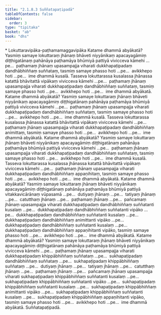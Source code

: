 ```yaml
---
title: "2.1.8.3 Suññatapaṭipadā"
tableOfContents: false
sidebar:
  order: 3
type: "tipitaka"
basket: "ab"
book: "dhs"
---
```



<DynamicBreadcrumb />

<Paragraph type="center" book="dhs">
* Lokuttaravipāka-paṭhamamaggavipāka
</Paragraph>


<Division number="514" book="dhs" bookNo="29" page="121">

<Paragraph number="1002" book="dhs">
Katame dhammā abyākatā? Yasmiṃ samaye lokuttaraṃ jhānaṃ bhāveti niyyānikaṃ apacayagāmiṃ diṭṭhigatānaṃ pahānāya paṭhamāya bhūmiyā pattiyā vivicceva kāmehi …pe…  paṭhamaṃ jhānaṃ upasampajja viharati dukkhapaṭipadaṃ dandhābhiññaṃ suññataṃ, tasmiṃ samaye phasso hoti …pe…  avikkhepo hoti …pe…  ime dhammā kusalā. Tasseva lokuttarassa kusalassa jhānassa katattā bhāvitattā vipākaṃ vivicceva kāmehi …pe…  paṭhamaṃ jhānaṃ upasampajja viharati dukkhapaṭipadaṃ dandhābhiññaṃ suññataṃ, tasmiṃ samaye phasso hoti …pe…  avikkhepo hoti …pe…  ime dhammā abyākatā.
</Paragraph>

</Division>
<Division number="515" book="dhs" bookNo="29" page="121">

<Paragraph number="1003" book="dhs">
Katame dhammā abyākatā? Yasmiṃ samaye lokuttaraṃ jhānaṃ bhāveti niyyānikaṃ apacayagāmiṃ diṭṭhigatānaṃ pahānāya paṭhamāya bhūmiyā pattiyā vivicceva kāmehi …pe…  paṭhamaṃ jhānaṃ upasampajja viharati dukkhapaṭipadaṃ dandhābhiññaṃ suññataṃ, tasmiṃ samaye phasso hoti …pe…  avikkhepo hoti …pe…  ime dhammā kusalā. Tasseva lokuttarassa kusalassa jhānassa katattā bhāvitattā vipākaṃ vivicceva kāmehi …pe…  paṭhamaṃ jhānaṃ upasampajja viharati dukkhapaṭipadaṃ dandhābhiññaṃ animittaṃ, tasmiṃ samaye phasso hoti …pe…  avikkhepo hoti …pe…  ime dhammā abyākatā.
</Paragraph>

</Division>
<Division number="516" book="dhs" bookNo="29" page="121">

<Paragraph number="1004" book="dhs">
Katame dhammā abyākatā? Yasmiṃ samaye lokuttaraṃ jhānaṃ bhāveti niyyānikaṃ apacayagāmiṃ diṭṭhigatānaṃ pahānāya paṭhamāya bhūmiyā pattiyā vivicceva kāmehi …pe…  paṭhamaṃ jhānaṃ upasampajja viharati dukkhapaṭipadaṃ dandhābhiññaṃ suññataṃ, tasmiṃ samaye phasso hoti …pe…  avikkhepo hoti …pe…  ime dhammā kusalā. Tasseva lokuttarassa kusalassa jhānassa katattā bhāvitattā vipākaṃ vivicceva kāmehi …pe…  paṭhamaṃ jhānaṃ upasampajja viharati dukkhapaṭipadaṃ dandhābhiññaṃ appaṇihitaṃ, tasmiṃ samaye phasso hoti …pe…  avikkhepo hoti …pe…  ime dhammā abyākatā.
</Paragraph>

</Division>
<Division number="517" book="dhs" bookNo="29" page="122">

<Paragraph number="1005" book="dhs">
Katame dhammā abyākatā? Yasmiṃ samaye lokuttaraṃ jhānaṃ bhāveti niyyānikaṃ apacayagāmiṃ diṭṭhigatānaṃ pahānāya paṭhamāya bhūmiyā pattiyā vitakkavicārānaṃ vūpasamā …pe…  dutiyaṃ jhānaṃ …pe…  tatiyaṃ jhānaṃ …pe…  catutthaṃ jhānaṃ …pe…  paṭhamaṃ jhānaṃ …pe…  pañcamaṃ jhānaṃ upasampajja viharati dukkhapaṭipadaṃ dandhābhiññaṃ suññatanti kusalaṃ …pe…  dukkhapaṭipadaṃ dandhābhiññaṃ suññatanti vipāko …pe…  dukkhapaṭipadaṃ dandhābhiññaṃ suññatanti kusalaṃ …pe…  dukkhapaṭipadaṃ dandhābhiññaṃ animittanti vipāko …pe…  dukkhapaṭipadaṃ dandhābhiññaṃ suññatanti kusalaṃ …pe…  dukkhapaṭipadaṃ dandhābhiññaṃ appaṇihitanti vipāko, tasmiṃ samaye phasso hoti …pe…  avikkhepo hoti …pe…  ime dhammā abyākatā.
</Paragraph>

</Division>
<Division number="518" book="dhs" bookNo="29" page="122">

<Paragraph number="1006" book="dhs">
Katame dhammā abyākatā? Yasmiṃ samaye lokuttaraṃ jhānaṃ bhāveti niyyānikaṃ apacayagāmiṃ diṭṭhigatānaṃ pahānāya paṭhamāya bhūmiyā pattiyā vivicceva kāmehi …pe…  paṭhamaṃ jhānaṃ upasampajja viharati dukkhapaṭipadaṃ khippābhiññaṃ suññataṃ …pe…  sukhapaṭipadaṃ dandhābhiññaṃ suññataṃ …pe…  sukhapaṭipadaṃ khippābhiññaṃ suññataṃ …pe…  dutiyaṃ jhānaṃ …pe…  tatiyaṃ jhānaṃ …pe…  catutthaṃ jhānaṃ …pe…  paṭhamaṃ jhānaṃ …pe…  pañcamaṃ jhānaṃ upasampajja viharati sukhapaṭipadaṃ khippābhiññaṃ suññatanti kusalaṃ …pe…  sukhapaṭipadaṃ khippābhiññaṃ suññatanti vipāko …pe…  sukhapaṭipadaṃ khippābhiññaṃ suññatanti kusalaṃ …pe…  sukhapaṭipadaṃ khippābhiññaṃ animittanti vipāko …pe…  sukhapaṭipadaṃ khippābhiññaṃ suññatanti kusalaṃ …pe…  sukhapaṭipadaṃ khippābhiññaṃ appaṇihitanti vipāko, tasmiṃ samaye phasso hoti …pe…  avikkhepo hoti …pe…  ime dhammā abyākatā.

</Paragraph>
</Division>

<Paragraph number="1007" type="center" book="dhs">
Suññatapaṭipadā.
</Paragraph>
